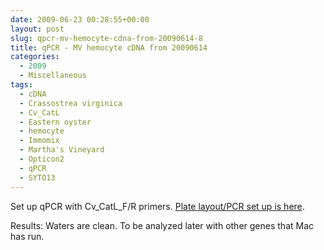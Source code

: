 ```yaml
---
date: 2009-06-23 00:28:55+00:00
layout: post
slug: qpcr-mv-hemocyte-cdna-from-20090614-8
title: qPCR - MV hemocyte cDNA from 20090614
categories:
  - 2009
  - Miscellaneous
tags:
  - cDNA
  - Crassostrea virginica
  - Cv_CatL
  - Eastern oyster
  - hemocyte
  - Immomix
  - Martha's Vineyard
  - Opticon2
  - qPCR
  - SYTO13
---
```


Set up qPCR with Cv_CatL_F/R primers. [Plate layout/PCR set up is here](https://eagle.fish.washington.edu/Arabidopsis/Notebook%20Workup%20Files/20090622-02.jpg).

Results: Waters are clean. To be analyzed later with other genes that Mac has run.
